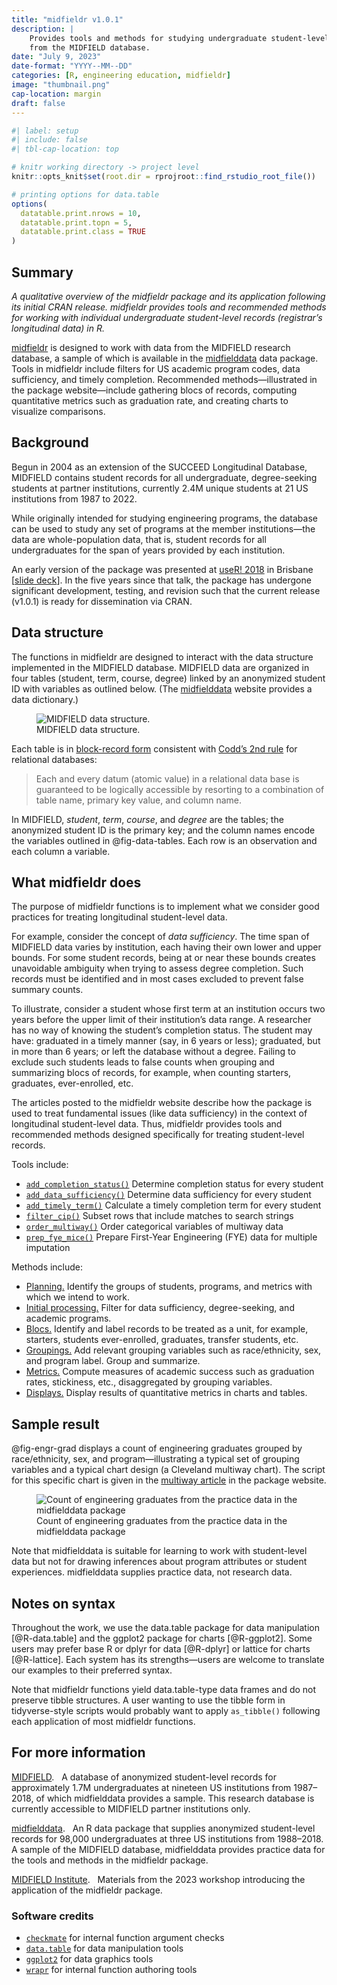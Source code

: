 ```yaml
---
title: "midfieldr v1.0.1"
description: |
    Provides tools and methods for studying undergraduate student-level records 
    from the MIDFIELD database. 
date: "July 9, 2023"
date-format: "YYYY--MM--DD"
categories: [R, engineering education, midfieldr]
image: "thumbnail.png"
cap-location: margin
draft: false
---
```


```r
#| label: setup
#| include: false
#| tbl-cap-location: top

# knitr working directory -> project level
knitr::opts_knit$set(root.dir = rprojroot::find_rstudio_root_file())

# printing options for data.table
options(
  datatable.print.nrows = 10,
  datatable.print.topn = 5,
  datatable.print.class = TRUE
)

```

:::{.callout-note}
## Summary 
<em>A qualitative overview of the midfieldr package and its application following its initial CRAN release. midfieldr provides tools and recommended methods for working with individual undergraduate student-level records (registrar’s longitudinal data) in R.</em>
:::

[midfieldr](https://midfieldr.github.io/midfieldr/) is designed to work with data from the MIDFIELD research database, a sample of which is available in the [midfielddata](https://midfieldr.github.io/midfielddata/) data package. Tools in midfieldr include filters for US academic program codes, data sufficiency, and timely completion. Recommended methods---illustrated in the package  website---include gathering blocs of records, computing quantitative metrics such as graduation rate, and creating charts to visualize comparisons. 





## Background

Begun in 2004 as an extension of the SUCCEED Longitudinal Database, MIDFIELD contains student records for all undergraduate, degree-seeking students at partner institutions, currently 2.4M unique students at 21 US institutions from 1987 to 2022.  

While originally intended for studying engineering programs, the database can be used to study any set of programs at the member institutions---the data are whole-population data, that is, student records for all undergraduates for the span of years provided by each institution. 


An early version of the package was presented at [useR! 2018](https://user2018.r-project.org/) in Brisbane [[slide deck](https://speakerdeck.com/graphdr/midfieldr-data-methods-and-metrics-for-studying-student-persistence)]. In the five years since that talk, the package has undergone significant development, testing, and revision such that the current release (v1.0.1) is ready for dissemination via CRAN. 




## Data structure

The functions in midfieldr are designed to interact with the data structure implemented in the MIDFIELD database. MIDFIELD data are organized in four tables (student, term, course, degree) linked by an anonymized student ID with variables as outlined below. (The  [midfielddata](https://midfieldr.github.io/midfielddata/) website provides a data dictionary.) 

![MIDFIELD data structure.](data-tables.png){#fig-data-tables}

Each table is in [block-record form](https://cran.r-project.org/web/packages/cdata/vignettes/blocksrecs.html)  consistent with [Codd's 2nd rule](https://en.wikipedia.org/wiki/Codd%27s_12_rules) for relational databases:

> Each and every datum (atomic value) in a relational data base is guaranteed to be logically accessible by resorting to a combination of table name, primary key value,  and column name.

In MIDFIELD, *student*, *term*, *course*, and *degree* are the tables; the anonymized student ID is the primary key; and the column names encode the variables outlined in @fig-data-tables. Each row is an observation and each column a variable. 




## What midfieldr does

The purpose of midfieldr functions is to implement what we consider good practices for treating longitudinal student-level data. 

For example, consider the concept of *data sufficiency*. The time span of MIDFIELD  data varies by institution, each having their own lower and upper bounds. For some student records, being at or near these bounds creates unavoidable ambiguity when trying to assess degree completion. Such records must be identified and in most cases excluded to prevent false summary counts.

To illustrate, consider a student whose first term at an institution occurs two years before the upper limit of their institution's data range. A researcher has no way of knowing the student's completion status. The student may have:  graduated in a timely manner (say, in 6 years or less); graduated, but in more than 6 years; or left the database without a degree. Failing to exclude such students leads to false counts when grouping and summarizing blocs of records, for example, when counting starters, graduates, ever-enrolled, etc. 

The articles posted to the midfieldr website describe how the package is used to treat fundamental issues (like data sufficiency) in the context of longitudinal student-level data. Thus, midfieldr provides tools and recommended methods designed specifically for treating student-level records. 

Tools include:

- [`add_completion_status()`](https://midfieldr.github.io/midfieldr/reference/add_completion_status.html) Determine completion status for every student
- [`add_data_sufficiency()`](https://midfieldr.github.io/midfieldr/reference/add_data_sufficiency.html) Determine data sufficiency for every student
- [`add_timely_term()`](https://midfieldr.github.io/midfieldr/reference/add_timely_term.html) Calculate a timely completion term for every student
- [`filter_cip()`](https://midfieldr.github.io/midfieldr/reference/filter_cip.html) Subset rows that include matches to search strings
- [`order_multiway()`](https://midfieldr.github.io/midfieldr/reference/order_multiway.html) Order categorical variables of multiway data
- [`prep_fye_mice()`](https://midfieldr.github.io/midfieldr/reference/prep_fye_mice.html)  Prepare First-Year Engineering (FYE) data for multiple imputation

Methods include:  

- [Planning.](https://midfieldr.github.io/midfieldr/articles/art-010-planning.html) Identify the groups of students, programs, and metrics with which we intend to work.
- [Initial processing.](https://midfieldr.github.io/midfieldr/articles/art-020-data-sufficiency.html) Filter for data sufficiency, degree-seeking, and academic programs. 
- [Blocs.](https://midfieldr.github.io/midfieldr/articles/art-050-blocs.html) Identify and label records to be treated as a unit, for example, starters, students ever-enrolled, graduates, transfer students, etc.
- [Groupings.](https://midfieldr.github.io/midfieldr/articles/art-090-groupings.html) Add relevant grouping variables such as race/ethnicity, sex, and program label. Group and summarize.  
- [Metrics.](https://midfieldr.github.io/midfieldr/articles/art-100-grad-rate.html) Compute measures of academic success such as graduation rates, stickiness, etc., disaggregated by grouping variables. 
- [Displays.](https://midfieldr.github.io/midfieldr/articles/art-120-multiway.html) Display results of quantitative metrics in charts and tables. 

## Sample result

@fig-engr-grad displays a count of engineering graduates grouped by race/ethnicity, sex, and program---illustrating a typical set of grouping variables and a typical chart design (a Cleveland multiway chart). The script for this specific chart is given in the [multiway article](https://midfieldr.github.io/midfieldr/articles/art-120-multiway.html#median-ordered-charts) in the package website.  

![Count of engineering graduates from the practice data in the midfielddata package](art-120-fig03-1.png){#fig-engr-grad}

Note that midfielddata is suitable for learning to work with student-level data but not for drawing inferences about program attributes or student experiences. midfielddata supplies practice data, not research data.


## Notes on syntax 

Throughout the work, we use the data.table package for data manipulation [@R-data.table] and the ggplot2 package for charts [@R-ggplot2]. Some users may prefer base R or dplyr for data [@R-dplyr] or lattice for charts [@R-lattice]. Each system has its strengths---users are welcome to translate our examples to their preferred syntax.

Note that midfieldr functions yield data.table-type data frames and do not preserve tibble structures. A user wanting to use the tibble form in tidyverse-style scripts would probably want to apply `as_tibble()` following each application of most midfieldr functions. 

## For more information

[MIDFIELD](https://midfield.online/). &nbsp; A database of anonymized student-level records for approximately 1.7M undergraduates at nineteen US institutions from 1987--2018, of which midfielddata  provides a sample. This research database is currently accessible to MIDFIELD partner institutions only. 

[midfielddata](https://midfieldr.github.io/midfielddata/). &nbsp; An R data package that supplies anonymized student-level records for 98,000 undergraduates at three US institutions from 1988--2018. A sample of the MIDFIELD database, midfielddata provides practice data for the tools and methods in the midfieldr package.

[MIDFIELD Institute](https://midfieldr.github.io/2023-midfield-institute/). &nbsp; Materials from the 2023 workshop introducing the application of the midfieldr package. 

 


### Software credits {.appendix}

- [`checkmate`](https://CRAN.R-project.org/package=checkmate) for internal function argument checks 
- [`data.table`](https://CRAN.R-project.org/package=data.table) for data manipulation tools  
- [`ggplot2`](https://CRAN.R-project.org/package=ggplot2) for data graphics tools
- [`wrapr`](https://CRAN.R-project.org/package=wrapr) for internal function authoring tools
